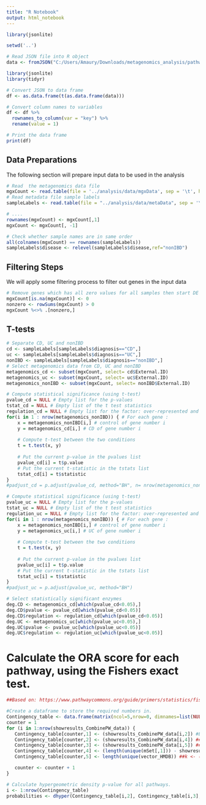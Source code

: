 ```yaml
---
title: "R Notebook"
output: html_notebook
---
```




```r
library(jsonlite)

setwd('..')

# Read JSON file into R object
data <- fromJSON("C:/Users/Amaury/Downloads/metagenomics_analysis/pathway_analysis/data/all_pathways_enzymes_dict.json")
```

```r
library(jsonlite)
library(tidyr)

# Convert JSON to data frame
df <- as.data.frame(t(as.data.frame(data)))

# Convert column names to variables
df <- df %>%
  rownames_to_column(var = "key") %>%
  rename(value = 1)

# Print the data frame
print(df)
```


## Data Preparations

The following section will prepare input data to be used in the analysis

```r
# Read  the metagenomics data file
mgxCount <- read.table(file = '../analysis/data/mgxData', sep = '\t', header = TRUE)
# Read metadata file sample labels
sampleLabels <- read.table(file = "../analysis/data/metaData", sep = '\t', stringsAsFactors = TRUE, header = TRUE)

# ....
rownames(mgxCount) <- mgxCount[,1]
mgxCount <- mgxCount[, -1]

# Check whether sample names are in same order
all(colnames(mgxCount) == rownames(sampleLabels))
sampleLabels$disease <- relevel(sampleLabels$disease,ref="nonIBD")
```
## Filtering Steps

We will apply some filtering process to filter out genes in the input data

```r
# Remove genes which has all zero values for all samples then start DE analysis
mgxCount[is.na(mgxCount)] <- 0
nonzero <- rowSums(mgxCount) > 0
mgxCount %<>% .[nonzero,]
```

## T-tests

```r
# Separate CD, UC and nonIBD
cd <- sampleLabels[sampleLabels$diagnosis=="CD",]
uc <- sampleLabels[sampleLabels$diagnosis=="UC",]
nonIBD <- sampleLabels[sampleLabels$diagnosis=="nonIBD",]
# Select metagenomics data from CD, UC and nonIBD
metagenomics_cd <- subset(mgxCount, select= cd$External.ID)
metagenomics_uc <- subset(mgxCount, select= uc$External.ID)
metagenomics_nonIBD <- subset(mgxCount, select= nonIBD$External.ID)
```

```r
# Compute statistical significance (using t-test)
pvalue_cd = NULL # Empty list for the p-values
tstat_cd = NULL # Empty list of the t test statistics
regulation_cd = NULL # Empty list for the factor: over-represented and under-represented
for(i in 1 : nrow(metagenomics_nonIBD)) { # For each gene : 
	x = metagenomics_nonIBD[i,] # control of gene number i
	y = metagenomics_cd[i,] # CD of gene number i
	
	# Compute t-test between the two conditions
	t = t.test(x, y)
	
	# Put the current p-value in the pvalues list
	pvalue_cd[i] = t$p.value
	# Put the current t-statistic in the tstats list
	tstat_cd[i] = t$statistic
}
#padjust_cd = p.adjust(pvalue_cd, method="BH", n= nrow(metagenomics_nonIBD))
```

```r
# Compute statistical significance (using t-test)
pvalue_uc = NULL # Empty list for the p-values
tstat_uc = NULL # Empty list of the t test statistics
regulation_uc = NULL # Empty list for the factor: over-represented and under-represented
for(i in 1 : nrow(metagenomics_nonIBD)) { # For each gene : 
	x = metagenomics_nonIBD[i,] # control of gene number i
	y = metagenomics_uc[i,] # UC of gene number i
	
	# Compute t-test between the two conditions
	t = t.test(x, y)
	
	# Put the current p-value in the pvalues list
	pvalue_uc[i] = t$p.value
	# Put the current t-statistic in the tstats list
	tstat_uc[i] = t$statistic
}
#padjust_uc = p.adjust(pvalue_uc, method="BH")
```

```r
# Select statistically significant enzymes
deg.CD <- metagenomics_cd[which(pvalue_cd<0.05),]
deg.CD$pvalue <- pvalue_cd[which(pvalue_cd<0.05)]
deg.CD$regulation <- regulation_cd[which(pvalue_cd<0.05)]
deg.UC <- metagenomics_uc[which(pvalue_uc<0.05),]
deg.UC$pvalue <- pvalue_uc[which(pvalue_uc<0.05)]
deg.UC$regulation <- regulation_uc[which(pvalue_uc<0.05)]
```




# Calculate the ORA score for each pathway, using the Fishers exact test.

```r
##Based on: https://www.pathwaycommons.org/guide/primers/statistics/fishers_exact_test/

#Create a dataframe to store the required numbers in.
Contingency_table <- data.frame(matrix(ncol=5,nrow=0, dimnames=list(NULL, c("EC.PW", "x", "m", "n", "k"))))
counter = 1
for (i in 1:nrow(showresults_CombinePW_data)) {
   Contingency_table[counter,1] <- (showresults_CombinePW_data[i,2]) #EC.PW
   Contingency_table[counter,2] <- (showresults_CombinePW_data[i,4]) ##x <- (number4) #Total differentially changed metabolites, also in a PW. (HMDBsInPWs)
   Contingency_table[counter,3] <- (showresults_CombinePW_data[i,5]) ##m <- (number) #Total Metabolites in PW (TotalMetabolitesinPW)
   Contingency_table[counter,4] <- (length(unique(mSet[,1])) - showresults_CombinePW_data[i,4]) ##n <- (number2) #Total Metabolites measured not in PW (DISTINCT all_HMDB - HMDBsInPWs)
   Contingency_table[counter,5] <- length(unique(vector_HMDB)) ##k <- (number3) #Total differentially changed metabolites. (DISTINCT vector_HMDB)

   counter <- counter + 1
}

# Calculate hypergeometric density p-value for all pathways.
i <- 1:nrow(Contingency_table)
probabilities <- dhyper(Contingency_table[i,2], Contingency_table[i,3], Contingency_table[i,4], Contingency_table[i,5], log = FALSE)

```

